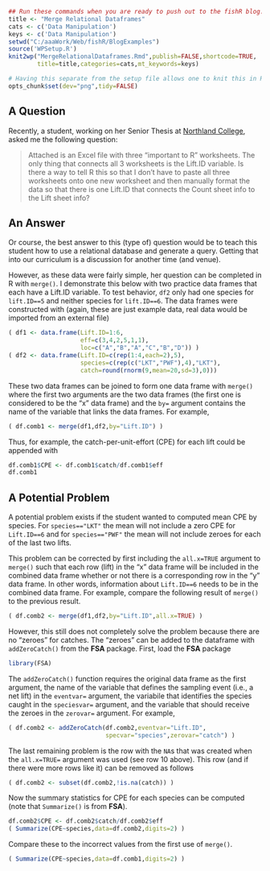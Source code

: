 ```r
## Run these commands when you are ready to push out to the fishR blog.
title <- "Merge Relational Dataframes"
cats <- c('Data Manipulation')
keys <- c('Data Manipulation')
setwd("C:/aaaWork/Web/fishR/BlogExamples")
source('WPSetup.R')
knit2wp("MergeRelationalDataframes.Rmd",publish=FALSE,shortcode=TRUE,
        title=title,categories=cats,mt_keywords=keys)
```

```r
# Having this separate from the setup file allows one to knit this in RStudio.
opts_chunk$set(dev="png",tidy=FALSE)
```

## A Question ##
Recently, a student, working on her Senior Thesis at [Northland College](http://www.northland.edu), asked me the following question:

> Attached is an Excel file with three "important to R" worksheets.  The only thing that connects all 3 worksheets is the Lift.ID variable.  Is there a way to tell R this so that I don't have to paste all three worksheets onto one new worksheet and then manually format the data so that there is one Lift.ID that connects the Count sheet info to the Lift sheet info?

## An Answer ##
Or course, the best answer to this (type of) question would be to teach this student how to use a relational database and generate a query.  Getting that into our curriculum is a discussion for another time (and venue).

However, as these data were fairly simple, her question can be completed in R with `merge()`.  I demonstrate this below with two practice data frames that each have a Lift.ID variable.  To test behavior, `df2` only had one species for `lift.ID==5` and neither species for `lift.ID==6`.  The data frames were constructed with (again, these are just example data, real data would be imported from an external file)

```r
( df1 <- data.frame(Lift.ID=1:6,
                    eff=c(3,4,2,5,1,1),
                    loc=c("A","B","A","C","B","D")) )
( df2 <- data.frame(Lift.ID=c(rep(1:4,each=2),5),
                    species=c(rep(c("LKT","PWF"),4),"LKT"),
                    catch=round(rnorm(9,mean=20,sd=3),0)))
```

These two data frames can be joined to form one data frame with `merge()` where the first two arguments are the two data frames (the first one is considered to be the "x" data frame) and the `by=` argument contains the name of the variable that links the data frames.  For example,

```r
( df.comb1 <- merge(df1,df2,by="Lift.ID") )
```

Thus, for example, the catch-per-unit-effort (CPE) for each lift could be appended with
```r
df.comb1$CPE <- df.comb1$catch/df.comb1$eff
df.comb1
```

## A Potential Problem ##
A potential problem exists if the student wanted to computed mean CPE by species.  For `species=="LKT"` the mean will not include a zero CPE for `Lift.ID==6` and for `species=="PWF"` the mean will not include zeroes for each of the last two lifts.

This problem can be corrected by first including the `all.x=TRUE` argument to `merge()` such that each row (lift) in the "x" data frame will be included in the combined data frame whether or not there is a corresponding row in the "y" data frame.  In other words, information about `Lift.ID==6` needs to be in the combined data frame.  For example, compare the following result of `merge()` to the previous result.

```r
( df.comb2 <- merge(df1,df2,by="Lift.ID",all.x=TRUE) )
```

However, this still does not completely solve the problem because there are no "zeroes" for catches.  The "zeroes" can be added to the dataframe with `addZeroCatch()` from the **FSA** package.  First, load the **FSA** package

```r
library(FSA)
```

The `addZeroCatch()` function requires the original data frame as the first argument, the name of the variable that defines the sampling event (i.e., a net lift) in the `eventvar=` argument, the variabile that identifies the species caught in the `speciesvar=` argument, and the variable that should receive the zeroes in the `zerovar=` argument.  For example,
```r
( df.comb2 <- addZeroCatch(df.comb2,eventvar="Lift.ID",
                           specvar="species",zerovar="catch") )
```

The last remaining problem is the row with the `NA`s that was created when the `all.x=TRUE=` argument was used (see row 10 above).  This row (and if there were more rows like it) can be removed as follows
```r
( df.comb2 <- subset(df.comb2,!is.na(catch)) )
```

Now the summary statistics for CPE for each species can be computed (note that `Summarize()` is from **FSA**).
```r
df.comb2$CPE <- df.comb2$catch/df.comb2$eff
( Summarize(CPE~species,data=df.comb2,digits=2) )
```
Compare these to the incorrect values from the first use of `merge()`.
```r
( Summarize(CPE~species,data=df.comb1,digits=2) )
```